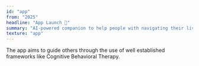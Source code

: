 ```yaml
---
id: "app"
from: "2025"
headline: "App Launch 🚀"
summary: "AI-powered companion to help people with navigating their lives."
texture: "app"
---
```

The app aims to guide others through the use of well established frameworks like Cognitive Behavioral Therapy.
